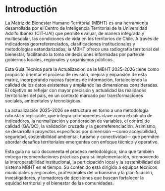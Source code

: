 # Introductión {#sec-intro}

La Matriz de Bienestar Humano Territorial (MBHT) es una herramienta desarrollada por el Centro de Inteligencia Territorial de la Universidad Adolfo Ibáñez (CIT-UAI) que permite evaluar, de manera integrada y multiescalar, las condiciones de vida en los territorios de Chile. A través de indicadores georreferenciados, clasificaciones institucionales y metodologías estandarizadas, la MBHT ofrece una radiografía territorial del bienestar, facilitando la toma de decisiones informadas por parte de gobiernos locales, regionales y organismos públicos.

Esta Guía Técnica para la Actualización de la MBHT 2025-2026 tiene como propósito orientar el proceso de revisión, mejora y expansión de esta matriz, incorporando nuevas fuentes de información, fortaleciendo la calidad de los datos existentes y ampliando las dimensiones consideradas. El objetivo es reflejar con mayor precisión y actualidad las realidades territoriales del país, en un contexto marcado por transformaciones sociales, ambientales y tecnológicas.

La actualización 2025–2026 se estructura en torno a una metodología robusta y replicable, que integra componentes clave como el cálculo de indicadores, la normalización y ponderación de variables, el control de calidad (QA/QC), la validación cruzada y la georreferenciación. Asimismo, se desarrollan proyectos específicos por dimensión —como accesibilidad, seguridad, sostenibilidad ambiental, turismo y conectividad— que permiten abordar desafíos territoriales emergentes con enfoque técnico y operativo.

Esta guía no solo documenta el proceso metodológico, sino que también entrega recomendaciones prácticas para su implementación, promoviendo la interoperabilidad institucional, la participación local y la sostenibilidad del sistema MBHT en el tiempo. Su contenido está dirigido a equipos técnicos municipales y regionales, profesionales del urbanismo y la planificación, investigadores, y tomadores de decisiones que buscan fortalecer la equidad territorial y el bienestar de las comunidades.
